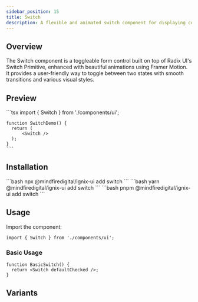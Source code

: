 ```yaml
---
sidebar_position: 15
title: Switch
description: A flexible and animated switch component for displaying content and capturing user input.
---
```



## Overview

The Switch component is a toggleable form control built on top of Radix UI's Switch Primitive, enhanced with beautiful animations using Framer Motion. It provides a user-friendly way to toggle between two states with smooth transitions and various visual styles.

## Preview

<Tabs defaultValue="preview">
  <TabItem value="preview" label="Preview" default>
    <div className="w-full p-8 space-y-8 border rounded-lg">
      <div className="p-6 rounded-lg">
          <Switch />
      </div>
    </div>
  </TabItem>
  <TabItem value="code" label="Code">
    ```tsx
    import { Switch } from './components/ui';

    function SwitchDemo() {
      return (
          <Switch />
      );
    }
    ```
  </TabItem>
</Tabs>

## Installation

<Tabs>
  <TabItem value="npm" label="npm" default>
    ```bash
    npx @mindfiredigital/ignix-ui add switch
    ```
  </TabItem>
  <TabItem value="yarn" label="Yarn">
    ```bash
    yarn @mindfiredigital/ignix-ui add switch
    ```
  </TabItem>
  <TabItem value="pnpm" label="pnpm">
    ```bash
    pnpm @mindfiredigital/ignix-ui add switch
    ```
  </TabItem>
</Tabs>

## Usage

Import the component:

```tsx
import { Switch } from './components/ui';
```

### Basic Usage

```tsx
function BasicSwitch() {
  return <Switch defaultChecked />;
}
```


## Variants

<SwitchDemo />

